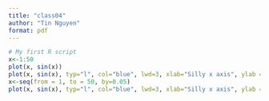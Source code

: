 ```yaml
---
title: "class04"
author: "Tin Nguyen"
format: pdf
---
```


```r

# My first R script
x<-1:50
plot(x, sin(x))
plot(x, sin(x), typ="l", col="blue", lwd=3, xlab="Silly x axis", ylab = "Sensible y axis")
x<-seq(from = 1, to = 50, by=0.05)
plot(x, sin(x), typ="l", col="blue", lwd=3, xlab="Silly x axis", ylab = "Sensible y axis")

```

